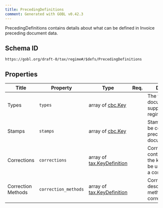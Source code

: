 ```yaml
---
title: PrecedingDefinitions
comment: Generated with GOBL v0.42.3
---
```


PrecedingDefinitions contains details about what can be defined in Invoice preceding document data.

## Schema ID

`https://gobl.org/draft-0/tax/regime#/$defs/PrecedingDefinitions`

## Properties

| Title              | Property             | Type                                                      | Req. | Description                                                                            |
|--------------------|----------------------|-----------------------------------------------------------|------|----------------------------------------------------------------------------------------|
| Types              | `types`              | array of [cbc.Key](/draft-0/cbc/key)                      |      | The types of sub-documents supported by the regime                                     |
| Stamps             | `stamps`             | array of [cbc.Key](/draft-0/cbc/key)                      |      | Stamps that must be copied from the preceding document.                                |
| Corrections        | `corrections`        | array of [tax.KeyDefinition](/draft-0/tax/key_definition) |      | Corrections contains a list of all the keys that can be used to identify a correction. |
| Correction Methods | `correction_methods` | array of [tax.KeyDefinition](/draft-0/tax/key_definition) |      | CorrectionMethods describe the methods used to correct an invoice.                     |

